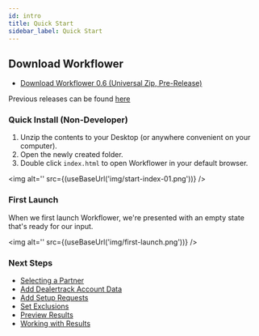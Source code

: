 ```yaml
---
id: intro
title: Quick Start
sidebar_label: Quick Start
---
```


## Download Workflower

- [Download Workflower 0.6 (Universal Zip, Pre-Release)](https://ghe.coxautoinc.com/Darin-Cassler/workflower-monorepo/releases/download/0.6/workflower-portable-0.6-dist.zip)

Previous releases can be found [here](https://ghe.coxautoinc.com/Darin-Cassler/workflower-monorepo/releases)

### Quick Install (Non-Developer)

1. Unzip the contents to your Desktop (or anywhere convenient on your computer).
2. Open the newly created folder.
3. Double click `index.html` to open Workflower in your default browser.

<img alt='' src={(useBaseUrl('img/start-index-01.png'))} />

### First Launch
When we first launch Workflower, we're presented with an empty state that's ready for our input.

<img alt='' src={(useBaseUrl('img/first-launch.png'))} />

### Next Steps

- [Selecting a Partner](guide_partner_select)
- [Add Dealertrack Account Data](guide_choose_dt)
- [Add Setup Requests](guide_partner_submission)
- [Set Exclusions](guide_set_exclusions)
- [Preview Results](guide_preview)
- [Working with Results](guide_results)
